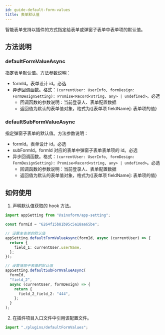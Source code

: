 ```yaml
---
id: guide-default-form-values
title: 表单默认值
---
```


智能表单支持以插件的方式指定给表单或弹窗子表单中表单项的默认值。

## 方法说明

### defaultFormValueAsync

指定表单默认值。方法参数说明：

- formId。表单设计 id。必选
- 异步回调函数。格式：`(currentUser: UserInfo, formDesign: FormDesignSetting): Promise<Record<string, any> | undefined>`。必选
  - 回调函数的参数说明：当前登录人、表单配置数据
  - 返回值为默认的表单值对象，格式为{[表单项 fieldName]: 表单项的值}

### defaultSubFormValueAsync

指定弹窗子表单的默认值。方法参数说明：

- formId。表单设计 id。必选
- subFormId。formId 对应的表单中弹窗子表单表单项的 id。必选
- 异步回调函数。格式：`(currentUser: UserInfo, formDesign: FormDesignSetting): Promise<Record<string, any> | undefined>`。必选
  - 回调函数的参数说明：当前登录人、表单配置数据
  - 返回值为默认的表单值对象，格式为{[表单项 fieldName]: 表单项的值}

## 如何使用

1. 声明默认值获取的 hook 方法。

```typescript title=src/plugins/defaultFormValues.ts
import appSetting from "@sinoform/app-setting";

const formId = "6264f15b81b95c5a18aa65be";

// 设置主表单的默认值
appSetting.defaultFormValueAsync(formId, async (currentUser) => {
  return {
    field_1: currentUser.userName,
  };
});

// 设置弹窗子表单的默认值
appSetting.defaultSubFormValueAsync(
  formId,
  "field_2",
  async (currentUser, formDesign) => {
    return {
      field_2_field_2: "444",
    };
  }
);
```

2. 在插件项目入口文件中引用该配置文件。

```typescript title=src/index.ts
import "./plugins/defaultFormValues";
```
